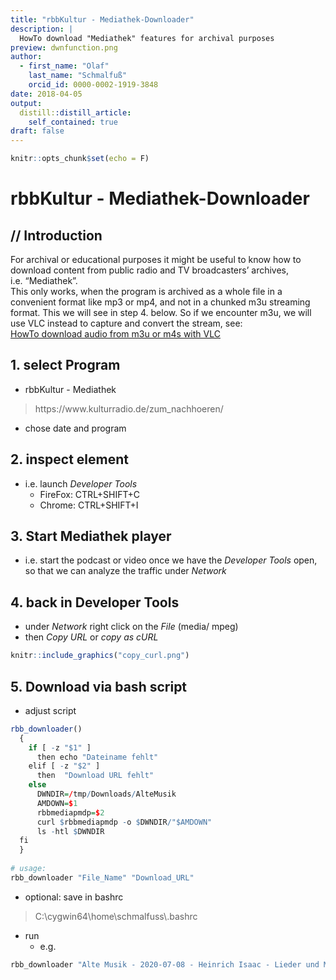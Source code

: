 ```yaml
---
title: "rbbKultur - Mediathek-Downloader"
description: |
  HowTo download "Mediathek" features for archival purposes
preview: dwnfunction.png
author:
  - first_name: "Olaf"
    last_name: "Schmalfuß"
    orcid_id: 0000-0002-1919-3848
date: 2018-04-05
output:
  distill::distill_article:
    self_contained: true
draft: false
---
```



```r
knitr::opts_chunk$set(echo = F)
```

# rbbKultur - Mediathek-Downloader

## // Introduction
For archival or educational purposes it might be useful to know how to download content from public radio and TV broadcasters' archives, i.e. "Mediathek".  
This only works, when the program is archived as a whole file in a convenient format like mp3 or mp4, and not in a chunked m3u streaming format.
This we will see in step 4. below. So if we encounter m3u, we will use VLC instead to capture and convert the stream, see:  
[HowTo download audio from m3u or m4s with VLC](https://www.datamercs.net/posts/2018-05-05-download-youtube-using-only-vlc/#download-video-audio-from-m3u-or-m4s-with-vlc)

## 1. select Program
* rbbKultur - Mediathek

> https://www.kulturradio.de/zum_nachhoeren/

  + chose date and program
  
## 2. inspect element
* i.e. launch _Developer Tools_
    + FireFox: CTRL+SHIFT+C
    + Chrome: CTRL+SHIFT+I

## 3. Start Mediathek player
* i.e. start the podcast or video once we have the _Developer Tools_ open, so that we can analyze the traffic under _Network_ 

## 4. back in Developer Tools
* under _Network_ right click on the _File_ (media/ mpeg)
* then _Copy URL_ or _copy as cURL_

```r
knitr::include_graphics("copy_curl.png")
```

## 5. Download via bash script
* adjust script  

```r
rbb_downloader()
  {
    if [ -z "$1" ]
      then echo "Dateiname fehlt"
    elif [ -z "$2" ]
      then  "Download URL fehlt"
    else
      DWNDIR=/tmp/Downloads/AlteMusik
      AMDOWN=$1
      rbbmediapmdp=$2
      curl $rbbmediapmdp -o $DWNDIR/"$AMDOWN"
      ls -htl $DWNDIR
  fi
  }
  
# usage:
rbb_downloader "File_Name" "Download_URL"

```

* optional: save in bashrc

> C:\\cygwin64\\home\\schmalfuss\\.bashrc
  
* run
  + e.g.  
  
```r
rbb_downloader "Alte Musik - 2020-07-08 - Heinrich Isaac - Lieder und Motetten.mp3" "https://rbbmediapmdp-a.akamaihd.net/content/74/da/74da3627-5312-4f34-b681-93c48f12202d/0a858af8-b788-430b-9f5a-b5c678701a18_53d97702-265a-4586-a6d8-c8c7ad9bac80.mp3"
```



